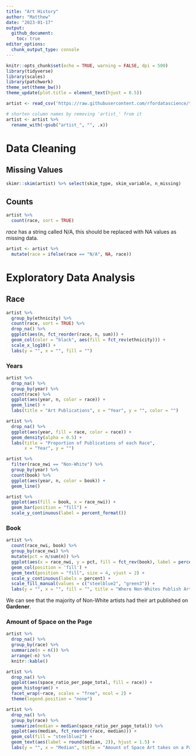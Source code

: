 ```yaml
---
title: "Art History"
author: "Matthew"
date: "2023-01-17"
output: 
  github_document:
    toc: true
editor_options: 
  chunk_output_type: console
---
```


```r
knitr::opts_chunk$set(echo = TRUE, warning = FALSE, dpi = 500)
library(tidyverse)
library(scales)
library(patchwork)
theme_set(theme_bw())
theme_update(plot.title = element_text(hjust = 0.5))
```

```r
artist <- read_csv('https://raw.githubusercontent.com/rfordatascience/tidytuesday/master/data/2023/2023-01-17/artists.csv')

# shorten column names by removing 'artist_' from it
artist <- artist %>% 
  rename_with(~gsub("artist_", "", .x))
```

# Data Cleaning

## Missing Values

```r
skimr::skim(artist) %>% select(skim_type, skim_variable, n_missing)
```

## Counts

```r
artist %>% 
  count(race, sort = TRUE)
```

*race* has a string called N/A, this should be replaced with NA values as missing data.

```r
artist <- artist %>% 
  mutate(race = ifelse(race == "N/A", NA, race))
```

# Exploratory Data Analysis

## Race

```r
artist %>% 
  group_by(ethnicity) %>% 
  count(race, sort = TRUE) %>% 
  drop_na() %>% 
  ggplot(aes(n, fct_reorder(race, n, sum))) +
  geom_col(color = "black", aes(fill = fct_rev(ethnicity))) +
  scale_x_log10() +
  labs(y = "", x = "", fill = "")
```

### Years

```r
artist %>% 
  drop_na() %>% 
  group_by(year) %>% 
  count(race) %>% 
  ggplot(aes(year, n, color = race)) +
  geom_line() +
  labs(title = "Art Publications", x = "Year", y = "", color = "")

artist %>% 
  drop_na() %>% 
  ggplot(aes(year, fill = race, color = race)) +
  geom_density(alpha = 0.5) +
  labs(title = "Proportion of Publications of each Race",
       x = "Year", y = "")
```

```r
artist %>% 
  filter(race_nwi == "Non-White") %>% 
  group_by(year) %>% 
  count(book) %>% 
  ggplot(aes(year, n, color = book)) +
  geom_line()

artist %>% 
  ggplot(aes(fill = book, x = race_nwi)) +
  geom_bar(position = "fill") +
  scale_y_continuous(label = percent_format())
```

### Book

```r
artist %>% 
  count(race_nwi, book) %>% 
  group_by(race_nwi) %>% 
  mutate(pct = n/sum(n)) %>% 
  ggplot(aes(x = race_nwi, y = pct, fill = fct_rev(book), label = percent(pct))) + 
  geom_col(position = 'fill') + 
  geom_text(position = "fill", size = 4, vjust = 2) + 
  scale_y_continuous(labels = percent) +
  scale_fill_manual(values = c("steelblue2", "green3")) +
  labs(y = "", x = "", fill = "", title = "Where Non-Whites Publish Art") 
```

We can see that the majority of Non-White artists had their art published on **Gardener**.

### Amount of Space on the Page

```r
artist %>% 
  drop_na() %>% 
  group_by(race) %>% 
  summarize(n = n()) %>% 
  arrange(-n) %>% 
  knitr::kable()

artist %>% 
  drop_na() %>% 
  ggplot(aes(space_ratio_per_page_total, fill = race)) +
  geom_histogram() +
  facet_wrap(~race, scales = "free", ncol = 2) +
  theme(legend.position = "none")
```

```r
artist %>%
  drop_na() %>% 
  group_by(race) %>% 
  summarize(median = median(space_ratio_per_page_total)) %>% 
  ggplot(aes(median, fct_reorder(race, median))) +
  geom_col(fill = "steelblue2") +
  geom_text(aes(label = round(median, 2)), hjust = 1.5) +
  labs(y = "", x = "Median", title = "Amount of Space Art takes on a Page by Race")
```
